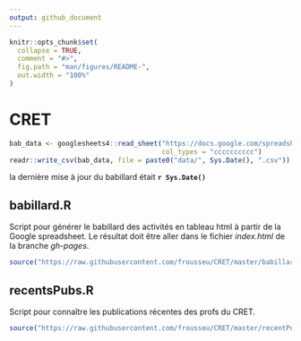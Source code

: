 ```yaml
---
output: github_document
---
```


<!-- README.md is generated from README.Rmd. Please edit that file -->

```r
knitr::opts_chunk$set(
  collapse = TRUE,
  comment = "#>",
  fig.path = "man/figures/README-",
  out.width = "100%"
)
```


<!-- badges: start -->
<!-- badges: end -->


# CRET

```r
bab_data <- googlesheets4::read_sheet("https://docs.google.com/spreadsheets/d/1Udz3YHed2MMq7X5eeO8IByIJuyePUa51VKCctZr47IM/edit#gid=0",
                                      col_types = "cccccccccc")
readr::write_csv(bab_data, file = paste0("data/", Sys.Date(), ".csv"))
```

la dernière mise à jour du babillard était **`r Sys.Date()`**

## babillard.R

Script pour générer le babillard des activités en tableau html à partir de la Google spreadsheet. Le résultat doit être aller dans le fichier *index.html* de la branche *gh-pages*.

```r
source("https://raw.githubusercontent.com/frousseu/CRET/master/babillard.R",encoding="UTF-8")
```

## recentsPubs.R

Script pour connaître les publications récentes des profs du CRET.

```r
source("https://raw.githubusercontent.com/frousseu/CRET/master/recentPubs.R",encoding="UTF-8")
```


